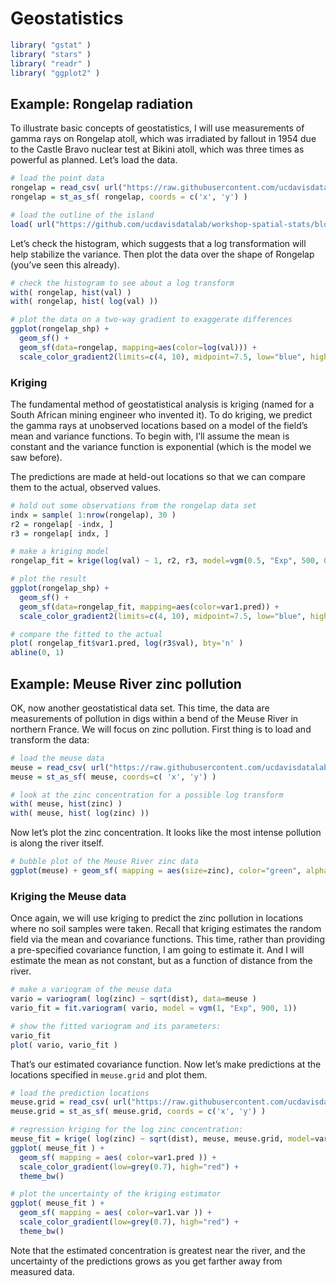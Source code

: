 # Geostatistics

```r
library( "gstat" )
library( "stars" )
library( "readr" )
library( "ggplot2" )
```


## Example: Rongelap radiation
To illustrate basic concepts of geostatistics, I will use measurements of gamma rays on Rongelap atoll, which was irradiated by fallout in 1954 due to the Castle Bravo nuclear test at Bikini atoll, which was three times as powerful as planned. Let's load the data.

```r
# load the point data
rongelap = read_csv( url("https://raw.githubusercontent.com/ucdavisdatalab/workshop-spatial-stats/master/data/rongelap.csv") )
rongelap = st_as_sf( rongelap, coords = c('x', 'y') )

# load the outline of the island
load( url("https://github.com/ucdavisdatalab/workshop-spatial-stats/blob/master/data/rongelap-outline.rdata?raw=true") )
```

Let's check the histogram, which suggests that a log transformation will help stabilize the variance. Then plot the data over the shape of Rongelap (you've seen this already).

```r
# check the histogram to see about a log transform
with( rongelap, hist(val) )
with( rongelap, hist( log(val) ))

# plot the data on a two-way gradient to exaggerate differences
ggplot(rongelap_shp) +
  geom_sf() +
  geom_sf(data=rongelap, mapping=aes(color=log(val))) +
  scale_color_gradient2(limits=c(4, 10), midpoint=7.5, low="blue", high="red")
```

### Kriging
The fundamental method of geostatistical analysis is kriging (named for a South African mining engineer who invented it). To do kriging, we predict the gamma rays at unobserved locations based on a model of the field's mean and variance functions. To begin with, I'll assume the mean is constant and the variance function is exponential (which is the model we saw before).

The predictions are made at held-out locations so that we can compare them to the actual, observed values.

```r
# hold out some observations from the rongelap data set
indx = sample( 1:nrow(rongelap), 30 )
r2 = rongelap[ -indx, ]
r3 = rongelap[ indx, ]

# make a kriging model
rongelap_fit = krige(log(val) ~ 1, r2, r3, model=vgm(0.5, "Exp", 500, 0.05))

# plot the result
ggplot(rongelap_shp) +
  geom_sf() +
  geom_sf(data=rongelap_fit, mapping=aes(color=var1.pred)) +
  scale_color_gradient2(limits=c(4, 10), midpoint=7.5, low="blue", high="red")

# compare the fitted to the actual
plot( rongelap_fit$var1.pred, log(r3$val), bty='n' )
abline(0, 1)
```

## Example: Meuse River zinc pollution
OK, now another geostatistical data set. This time, the data are measurements of pollution in digs within a bend of the Meuse River in northern France. We will focus on zinc pollution. First thing is to load and transform the data:

```r
# load the meuse data
meuse = read_csv( url("https://raw.githubusercontent.com/ucdavisdatalab/workshop-spatial-stats/master/data/meuse.csv") )
meuse = st_as_sf( meuse, coords=c( 'x', 'y') )

# look at the zinc concentration for a possible log transform
with( meuse, hist(zinc) )
with( meuse, hist( log(zinc) ))
```


Now let's plot the zinc concentration. It looks like the most intense pollution is along the river itself.

```r
# bubble plot of the Meuse River zinc data
ggplot(meuse) + geom_sf( mapping = aes(size=zinc), color="green", alpha=0.6)
```

### Kriging the Meuse data

Once again, we will use kriging to predict the zinc pollution in locations where no soil samples were taken. Recall that kriging estimates the random field via the mean and covariance functions. This time, rather than providing a pre-specified covariance function, I am going to estimate it. And I will estimate the mean as not constant, but as a function of distance from the river.


```r
# make a variogram of the meuse data
vario = variogram( log(zinc) ~ sqrt(dist), data=meuse )
vario_fit = fit.variogram( vario, model = vgm(1, "Exp", 900, 1))

# show the fitted variogram and its parameters:
vario_fit
plot( vario, vario_fit )
```

That's our estimated covariance function. Now let's make predictions at the locations specified in `meuse.grid` and plot them.

```r
# load the prediction locations
meuse.grid = read_csv( url("https://raw.githubusercontent.com/ucdavisdatalab/workshop-spatial-stats/master/data/meuse.grid.csv") )
meuse.grid = st_as_sf( meuse.grid, coords = c('x', 'y') )

# regression kriging for the log zinc concentration:
meuse_fit = krige( log(zinc) ~ sqrt(dist), meuse, meuse.grid, model=vario_fit)
ggplot( meuse_fit ) +
  geom_sf( mapping = aes( color=var1.pred )) +
  scale_color_gradient(low=grey(0.7), high="red") +
  theme_bw()

# plot the uncertainty of the kriging estimator
ggplot( meuse_fit ) +
  geom_sf( mapping = aes( color=var1.var )) +
  scale_color_gradient(low=grey(0.7), high="red") +
  theme_bw()
```


Note that the estimated concentration is greatest near the river, and the uncertainty of the predictions grows as you get farther away from measured data.

